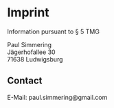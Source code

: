 # Imprint

Information pursuant to § 5 TMG

Paul Simmering \
Jägerhofallee 30 \
71638 Ludwigsburg

## Contact

E-Mail: paul.simmering@gmail.com
